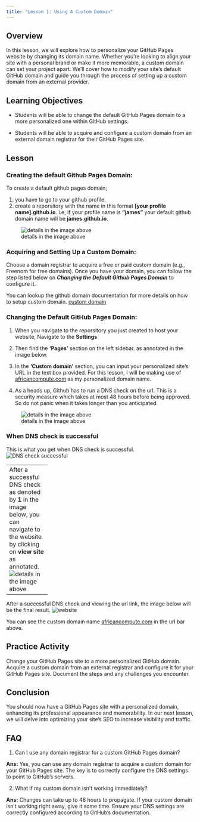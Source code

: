 ```yaml
---
title: "Lesson 1: Using A Custom Domain"
---
```



## Overview
In this lesson, we will explore how to personalize your GitHub Pages website by changing its domain name. Whether you're looking to align your site with a personal brand or make it more memorable, a custom domain can set your project apart. We'll cover how to modify your site's default GitHub domain and guide you through the process of setting up a custom domain from an external provider.

## Learning Objectives
- Students will be able to change the default GitHub Pages domain to a more personalized one within GitHub settings.
  
- Students will be able to acquire and configure a custom domain from an external domain registrar for their GitHub Pages site.

## Lesson

### Creating the default Github Pages Domain:
To create a default github pages domain;

1. you have to go to your github profile.
2. create a reporsitory with the name in this format **[your profile name].github.io**. i.e, if your profile name is **"james"** your default github domain name will be **james.github.io**.

![details in the image above](./lesson_images/0.png)



### Acquiring and Setting Up a Custom Domain:

Choose a domain registrar to acquire a free or paid custom domain (e.g., Freenom for free domains).
Once you have your domain, you can follow the step listed below on ***Changing the Default Github Pages Domain*** to configure it.

You can lookup the github domain documentation for more details on how to setup custom domain. [custom domain](https://docs.github.com/en/pages/configuring-a-custom-domain-for-your-github-pages-site/managing-a-custom-domain-for-your-github-pages-site)


### Changing the Default GitHub Pages Domain:

1. When you navigate to the reporsitory you just created to host your website, Navigate to the **Settings**
   
2. Then find the **'Pages'** section on the left sidebar. as annotated in the image below.
   
3. In the **'Custom domain'** section, you can input your personalized site's URL in the text box provided. For this lesson, I will be making use of [africancompute.com](https://africacompute.com/) as my personalized domain name.
   
4. As a heads up, Github has to run a DNS check on the url. This is a security measure which takes at most 48 hours before being approved. So do not panic when it takes longer than you anticipated.

![details in the image above](./lesson_images/1.png)

### When DNS check is successful
This is what you get when DNS check is successful.
![DNS check successful](./lesson_images/image4.png)

---------------
After a successful DNS check as denoted by **1** in the image below, you can navigate to the website by clicking on **view site** as annotated.
![details in the image above](./lesson_images/image7.png)

----------------

After a successful DNS check and viewing the url link, the image below will be the final result.
![website](./lesson_images/image8.png)

You can see the custom domain name [africancompute.com](https://africacompute.com/) in the url bar above.



## Practice Activity
Change your GitHub Pages site to a more personalized GitHub domain.
Acquire a custom domain from an external registrar and configure it for your GitHub Pages site. Document the steps and any challenges you encounter.


## Conclusion
You should now have a GitHub Pages site with a personalized domain, enhancing its professional appearance and memorability. In our next lesson, we will delve into optimizing your site's SEO to increase visibility and traffic.

## FAQ
1. Can I use any domain registrar for a custom GitHub Pages domain?

**Ans:** Yes, you can use any domain registrar to acquire a custom domain for your GitHub Pages site. The key is to correctly configure the DNS settings to point to GitHub's servers.

2. What if my custom domain isn't working immediately?

**Ans:** Changes can take up to 48 hours to propagate. If your custom domain isn't working right away, give it some time. Ensure your DNS settings are correctly configured according to GitHub's documentation.